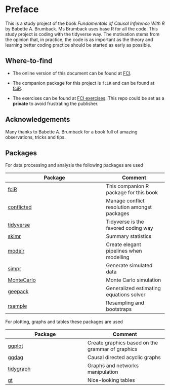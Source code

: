# Preface {.unnumbered}

This is a study project of the book *Fundamentals of Causal Inference With R* by Babette A. Brumback. Ms Brumback uses base R for all the code. This study project is coding with the tidyverse way. The motivation stems from the opinion that, in practice, the code is as important as the theory and learning better coding practice should be started as early as possible.

## Where-to-find

-   The online version of this document can be found at [FCI](https://github.com/FrankLef/fci2020).

-   The companion package for this project is `fciR` and can be found at [fciR](https://github.com/FrankLef/fciR).

-   The exercises can be found at [FCI exercises](https://github.com/FrankLef/fci2020). 
This repo could be set as a **private** to avoid frustrating the publisher.

## Acknowledgements

Many thanks to Babette A. Brumback for a book full of amazing observations, tricks and tips.

## Packages

For data processing and analysis the following packages are used

| Package                                                               | Comment                                     |
|--------------------------------------------|----------------------------|
| [fciR](https://github.com/FrankLef/fciR)                              | This companion R package for this book      |
| [conflicted](https://conflicted.r-lib.org)                            | Manage conflict resolution amongst packages |
| [tidyverse](https://www.tidyverse.org)                                | Tidyverse is the favored coding way         |
| [skimr](https://docs.ropensci.org/skimr/)                             | Summary statistics                          |
| [modelr](https://modelr.tidyverse.org)                                | Create elegant pipelines when modelling     |
| [simpr](https://statisfactions.github.io/simpr/)                      | Generate simulated data                     |
| [MonteCarlo](https://github.com/FunWithR/MonteCarlo)                  | Monte Carlo simulation                      |
| [geepack](https://cran.r-project.org/web/packages/geepack/index.html) | Generalized estimating equations solver     |
| [rsample](https://rsample.tidymodels.org)                             | Resampling and bootstraps                   |

For plotting, graphs and tables these packages are used

| Package                                           | Comment                                          |
|------------------------------------|------------------------------------|
| [ggplot](https://ggplot2.tidyverse.org)           | Create graphics based on the grammar of graphics |
| [ggdag](https://github.com/r-causal/ggdag)        | Causal directed acyclic graphs                   |
| [tidygraph](https://tidygraph.data-imaginist.com) | Graphs and networks manipulation                 |
| [gt](https://gt.rstudio.com)                      | Nice-looking tables                              |
